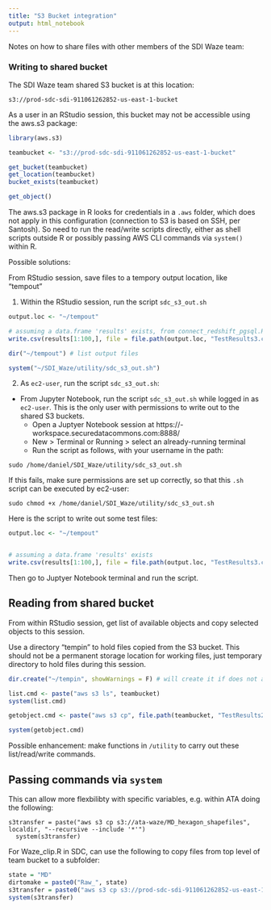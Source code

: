 ```yaml
---
title: "S3 Bucket integration"
output: html_notebook
---
```


Notes on how to share files with other members of the SDI Waze team:

### Writing to shared bucket

The SDI Waze team shared S3 bucket is at this location:
```
s3://prod-sdc-sdi-911061262852-us-east-1-bucket
```

As a user in an RStudio session, this bucket may not be accessible using the aws.s3 package:
```r
library(aws.s3)

teambucket <- "s3://prod-sdc-sdi-911061262852-us-east-1-bucket"

get_bucket(teambucket)
get_location(teambucket)
bucket_exists(teambucket)

get_object()

```

The aws.s3 package in R looks for credentials in a `.aws` folder, which does not apply in this configuration (connection to S3 is based on SSH, per Santosh). So need to run the read/write scripts directly, either as shell scripts outside R or possibly passing AWS CLI commands via `system()` within R.


Possible solutions: 

From RStudio session, save files to a tempory output location, like "tempout"

1. Within the RStudio session, run the script `sdc_s3_out.sh`

```r
output.loc <- "~/tempout"

# assuming a data.frame 'results' exists, from connect_redshift_pgsql.R
write.csv(results[1:100,], file = file.path(output.loc, "TestResults3.csv"), row.names = F)

dir("~/tempout") # list output files

system("~/SDI_Waze/utility/sdc_s3_out.sh")

```






2. As `ec2-user`, run the script `sdc_s3_out.sh`:
- From Jupyter Notebook, run the script `sdc_s3_out.sh` while logged in as `ec2-user`. This is the only user with permissions to write out to the shared S3 buckets.
  + Open a Juptyer Notebook session at https://<username>-workspace.securedatacommons.com:8888/
  + New > Terminal or Running > select an already-running terminal
  + Run the script as follows, with your username in the path:
  
```
sudo /home/daniel/SDI_Waze/utility/sdc_s3_out.sh
```

If this fails, make sure permissions are set up correctly, so that this `.sh` script can be executed by ec2-user:

```
sudo chmod +x /home/daniel/SDI_Waze/utility/sdc_s3_out.sh
```

Here is the script to write out some test files:

```r
output.loc <- "~/tempout"


# assuming a data.frame 'results' exists
write.csv(results[1:100,], file = file.path(output.loc, "TestResults3.csv"), row.names = F)
```

Then go to Juptyer Notebook terminal and run the script.


## Reading from shared bucket

From within RStudio session, get list of available objects and copy selected objects to this session.

Use a directory "tempin" to hold files copied from the S3 bucket. This should not be a permanent storage location for working files, just temporary directory to hold files during this session. 


```r
dir.create("~/tempin", showWarnings = F) # will create it if does not already exist, will skip if already exists

list.cmd <- paste("aws s3 ls", teambucket)
system(list.cmd)

getobject.cmd <- paste("aws s3 cp", file.path(teambucket, "TestResults2.csv"), "~/tempin")

system(getobject.cmd)
```

Possible enhancement: make functions in `/utility` to carry out these list/read/write commands.


## Passing commands via `system`

This can allow more flexbilibty with specific variables, e.g. within ATA doing the following:

```
s3transfer = paste("aws s3 cp s3://ata-waze/MD_hexagon_shapefiles", localdir, "--recursive --include '*'")
  system(s3transfer)
```

For Waze_clip.R in SDC, can use the following to copy files from top level of team bucket to a subfolder:

```r
state = "MD"
dirtomake = paste0("Raw_", state)
s3transfer = paste0("aws s3 cp s3://prod-sdc-sdi-911061262852-us-east-1-bucket/ ", file.path("s3://prod-sdc-sdi-911061262852-us-east-1-bucket/", dirtomake), " --recursive --include '*.RData'")
system(s3transfer)
```

